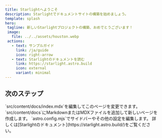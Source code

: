 ```yaml
---
title: Starlightへようこそ
description: Starlightでドキュメントサイトの構築を始めましょう。
template: splash
hero:
 tagline: 新しいStarlightプロジェクトの構築、おめでとうございます！
 image:
   file: ../../assets/houston.webp
 actions:
   - text: サンプルガイド
     link: /ja/guide
     icon: right-arrow
   - text: Starlightのドキュメントを読む
     link: https://starlight.astro.build
     icon: external
     variant: minimal
---
```



## 次のステップ

<CardGrid stagger>
 <Card title="コンテンツを更新" icon="pencil">
   `src/content/docs/index.mdx`を編集してこのページを変更できます。
 </Card>
 <Card title="新しいコンテンツを追加" icon="add-document">
   `src/content/docs`にMarkdownまたはMDXファイルを追加して新しいページを作成します。
 </Card>
 <Card title="サイトを設定" icon="setting">
   `astro.config.mjs`でサイドバーやその他の設定を編集します。
 </Card>
 <Card title="ドキュメントを読む" icon="open-book">
   詳しくは[Starlightのドキュメント](https://starlight.astro.build/)をご覧ください。
 </Card>
</CardGrid>
